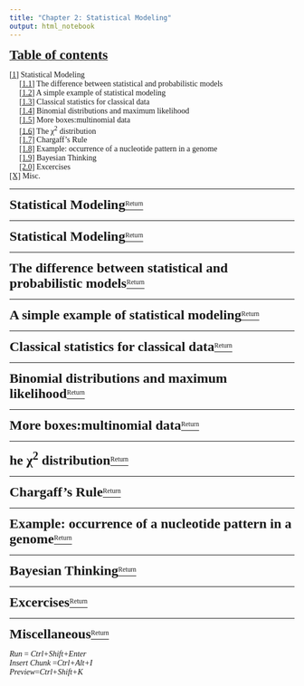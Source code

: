 ```yaml
---
title: "Chapter 2: Statistical Modeling"
output: html_notebook
---
```


<body>
      <font face = "Times New Roman">
  
<p id="0"><u><font size="5"><b>Table of contents</b></font></u></p>  
<a href="#1">[1]</a> Statistical Modeling
<br> &emsp; <a href="#2">[1.1]</a> The difference between statistical and probabilistic models
<br> &emsp; <a href="#3">[1.2]</a> A simple example of statistical modeling
<br> &emsp; <a href="#4">[1.3]</a> Classical statistics for classical data
<br> &emsp; <a href="#5">[1.4]</a> Binomial distributions and maximum likelihood
<br> &emsp; <a href="#6">[1.5]</a> More boxes:multinomial data
<br> &emsp; <a href="#7">[1.6]</a> The χ<sup>2</sup> distribution
<br> &emsp; <a href="#8">[1.7]</a> Chargaff’s Rule
<br> &emsp; <a href="#9">[1.8]</a> Example: occurrence of a nucleotide pattern in a genome
<br> &emsp; <a href="#10">[1.9]</a> Bayesian Thinking
<br> &emsp; <a href="#11">[2.0]</a> Excercises</br> 
<a href="#x">[X]</a> Misc.

* **

<p id="1"><b><font size="5">Statistical Modeling</b></font><a href="#0"><sup>Return</sup></a></p>

* **

<p id="1"><b><font size="5">Statistical Modeling</b></font><a href="#0"><sup>Return</sup></a></p>

* **
<p id="2"><b><font size="5">The difference between statistical and probabilistic models</b></font><a href="#0"><sup>Return</sup></a></p>

* **
<p id="3"><b><font size="5">A simple example of statistical modeling</b></font><a href="#0"><sup>Return</sup></a></p>

* **
<p id="4"><b><font size="5">Classical statistics for classical data</b></font><a href="#0"><sup>Return</sup></a></p>

* **
<p id="5"><b><font size="5">Binomial distributions and maximum likelihood</b></font><a href="#0"><sup>Return</sup></a></p>

* **
<p id="6"><b><font size="5">More boxes:multinomial data</b></font><a href="#0"><sup>Return</sup></a></p>

* **
<p id="7"><b><font size="5">he χ<sup>2</sup> distribution</b></font><a href="#0"><sup>Return</sup></a></p>

* **
<p id="8"><b><font size="5">Chargaff’s Rule</b></font><a href="#0"><sup>Return</sup></a></p>

* **
<p id="9"><b><font size="5">Example: occurrence of a nucleotide pattern in a genome</b></font><a href="#0"><sup>Return</sup></a></p>

* **
<p id="10"><b><font size="5">Bayesian Thinking</b></font><a href="#0"><sup>Return</sup></a></p>

* **
<p id="11"><b><font size="5">Excercises</b></font><a href="#0"><sup>Return</sup></a></p>


* **

<p id="x"><b><font size="5">Miscellaneous</b></font><a href="#0"><sup>Return</sup></a></p>

*Run* = *Ctrl+Shift+Enter*  
*Insert Chunk* =*Ctrl+Alt+I*  
*Preview*=*Ctrl+Shift+K*

</body>
  